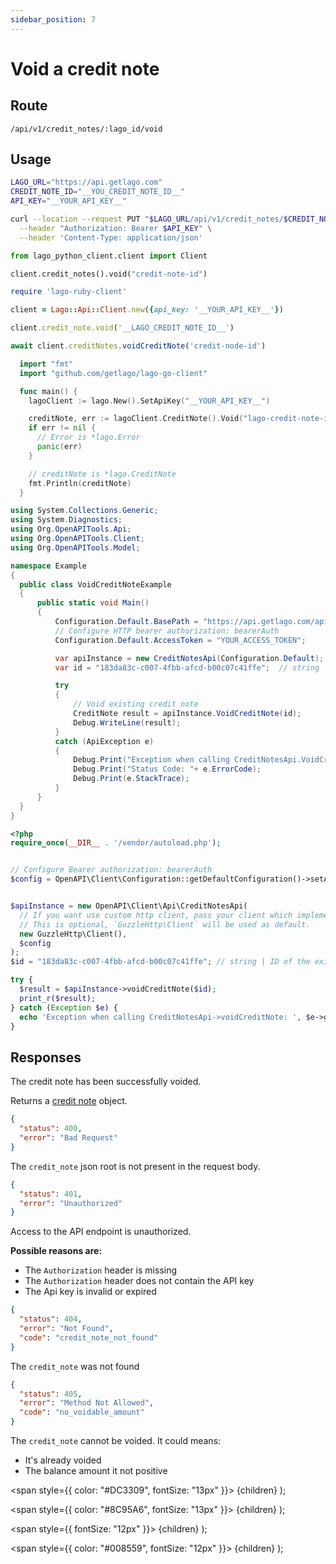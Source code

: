 ```yaml
---
sidebar_position: 7
---
```



# Void a credit note

## Route

```curl title="PUT"
/api/v1/credit_notes/:lago_id/void
```

## Usage

<Tabs groupId="prog-language">
  <TabItem value="curl" label="Curl" default>

  ```bash
  LAGO_URL="https://api.getlago.com"
  CREDIT_NOTE_ID="__YOU_CREDIT_NOTE_ID__"
  API_KEY="__YOUR_API_KEY__"

  curl --location --request PUT "$LAGO_URL/api/v1/credit_notes/$CREDIT_NOTE_ID/void" \
    --header "Authorization: Bearer $API_KEY" \
    --header 'Content-Type: application/json'
  ```
  </TabItem>

  <TabItem value="python" label="Python">

  ```python
  from lago_python_client.client import Client

  client.credit_notes().void("credit-note-id")
  ```

  </TabItem>

  <TabItem value="ruby" label="Ruby">

  ```ruby
  require 'lago-ruby-client'

  client = Lago::Api::Client.new({api_key: '__YOUR_API_KEY__'})

  client.credit_note.void('__LAGO_CREDIT_NOTE_ID__')
  ```

  </TabItem>

  <TabItem value="javascript" label="Javascript">

  ```javascript
  await client.creditNotes.voidCreditNote('credit-node-id')
  ```

  </TabItem>

  <TabItem value="go" label="Go">

  ```go
    import "fmt"
    import "github.com/getlago/lago-go-client"

    func main() {
      lagoClient := lago.New().SetApiKey("__YOUR_API_KEY__")

      creditNote, err := lagoClient.CreditNote().Void("lago-credit-note-id")
      if err != nil {
        // Error is *lago.Error
        panic(err)
      }

      // creditNote is *lago.CreditNote
      fmt.Println(creditNote)
    }
  ```

  </TabItem>


  <TabItem value="csharp" label="C#">

  ```csharp
using System.Collections.Generic;
using System.Diagnostics;
using Org.OpenAPITools.Api;
using Org.OpenAPITools.Client;
using Org.OpenAPITools.Model;

namespace Example
{
    public class VoidCreditNoteExample
    {
        public static void Main()
        {
            Configuration.Default.BasePath = "https://api.getlago.com/api/v1";
            // Configure HTTP bearer authorization: bearerAuth
            Configuration.Default.AccessToken = "YOUR_ACCESS_TOKEN";

            var apiInstance = new CreditNotesApi(Configuration.Default);
            var id = "183da83c-c007-4fbb-afcd-b00c07c41ffe";  // string | ID of the existing Lago Credit note

            try
            {
                // Void existing credit note
                CreditNote result = apiInstance.VoidCreditNote(id);
                Debug.WriteLine(result);
            }
            catch (ApiException e)
            {
                Debug.Print("Exception when calling CreditNotesApi.VoidCreditNote: " + e.Message );
                Debug.Print("Status Code: "+ e.ErrorCode);
                Debug.Print(e.StackTrace);
            }
        }
    }
}
  ```

  </TabItem>
  <TabItem value="php" label="PHP">

  ```php
<?php
require_once(__DIR__ . '/vendor/autoload.php');


// Configure Bearer authorization: bearerAuth
$config = OpenAPI\Client\Configuration::getDefaultConfiguration()->setAccessToken('YOUR_ACCESS_TOKEN');


$apiInstance = new OpenAPI\Client\Api\CreditNotesApi(
    // If you want use custom http client, pass your client which implements `GuzzleHttp\ClientInterface`.
    // This is optional, `GuzzleHttp\Client` will be used as default.
    new GuzzleHttp\Client(),
    $config
);
$id = "183da83c-c007-4fbb-afcd-b00c07c41ffe"; // string | ID of the existing Lago Credit note

try {
    $result = $apiInstance->voidCreditNote($id);
    print_r($result);
} catch (Exception $e) {
    echo 'Exception when calling CreditNotesApi->voidCreditNote: ', $e->getMessage(), PHP_EOL;
}
  ```

  </TabItem>
</Tabs>

## Responses

<Tabs>
  <TabItem value="200" label="HTTP 200" default>
  The credit note has been successfully voided.

  Returns a [credit note](./credit-note-object) object.
  </TabItem>

  <TabItem value="400" label="HTTP 400">

  ```json
  {
    "status": 400,
    "error": "Bad Request"
  }
  ```

  The `credit_note` json root is not present in the request body.
  </TabItem>

  <TabItem value="401" label="HTTP 401">

  ```json
  {
    "status": 401,
    "error": "Unauthorized"
  }
  ```

  Access to the API endpoint is unauthorized.

  **Possible reasons are:**
  * The `Authorization` header is missing
  * The `Authorization` header does not contain the API key
  * The Api key is invalid or expired


  </TabItem>

  <TabItem value="404" label="HTTP 404">

  ```json
  {
    "status": 404,
    "error": "Not Found",
    "code": "credit_note_not_found"
  }
  ```

  The `credit_note` was not found
  </TabItem>

  <TabItem value="405" label="HTTP 405">

  ```json
  {
    "status": 405,
    "error": "Method Not Allowed",
    "code": "no_voidable_amount"
  }
  ```

  The `credit_note` cannot be voided. It could means:
  - It's already voided
  - The balance amount it not positive


  </TabItem>
</Tabs>



  <span
    style={{
      color: "#DC3309",
      fontSize: "13px"
    }}>
    {children}
  </span>
);

  <span
    style={{
      color: "#8C95A6",
      fontSize: "13px"
    }}>
    {children}
  </span>
);

  <span
    style={{
      fontSize: "12px"
    }}>
    {children}
  </span>
);

  <span
    style={{
      color: "#008559",
      fontSize: "12px"
    }}>
    {children}
  </span>
);

